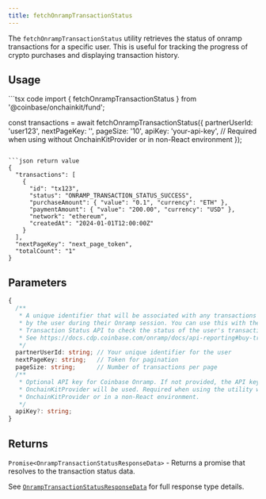 ```yaml
---
title: fetchOnrampTransactionStatus
---
```



The `fetchOnrampTransactionStatus` utility retrieves the status of onramp transactions for a specific user. This is useful for tracking the progress of crypto purchases and displaying transaction history.

## Usage

<CodeGroup>
```tsx code
import { fetchOnrampTransactionStatus } from '@coinbase/onchainkit/fund';

const transactions = await fetchOnrampTransactionStatus({
  partnerUserId: 'user123',
  nextPageKey: '',
  pageSize: '10',
  apiKey: 'your-api-key', // Required when using without OnchainKitProvider or in non-React environment
});
```

```json return value
{
  "transactions": [
    {
      "id": "tx123",
      "status": "ONRAMP_TRANSACTION_STATUS_SUCCESS",
      "purchaseAmount": { "value": "0.1", "currency": "ETH" },
      "paymentAmount": { "value": "200.00", "currency": "USD" },
      "network": "ethereum",
      "createdAt": "2024-01-01T12:00:00Z"
    }
  ],
  "nextPageKey": "next_page_token",
  "totalCount": "1"
}
```
</CodeGroup>

## Parameters

```typescript
{
  /**
   * A unique identifier that will be associated with any transactions created
   * by the user during their Onramp session. You can use this with the
   * Transaction Status API to check the status of the user's transaction.
   * See https://docs.cdp.coinbase.com/onramp/docs/api-reporting#buy-transaction-status
   */
  partnerUserId: string; // Your unique identifier for the user
  nextPageKey: string;   // Token for pagination
  pageSize: string;      // Number of transactions per page
  /**
   * Optional API key for Coinbase Onramp. If not provided, the API key from
   * OnchainKitProvider will be used. Required when using the utility without
   * OnchainKitProvider or in a non-React environment.
   */
  apiKey?: string;
}
```

## Returns

`Promise<OnrampTransactionStatusResponseData>` - Returns a promise that resolves to the transaction status data.

See [`OnrampTransactionStatusResponseData`](/onchainkit/fund/types#onramptransactionstatusresponsedata) for full response type details.
